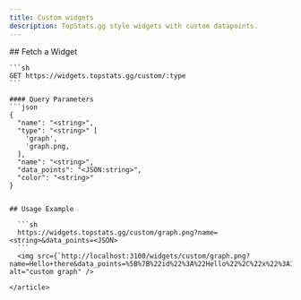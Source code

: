 ```yaml
---
title: Custom widgets
description: TopStats.gg style widgets with custom datapoints.
---
```



<article>
    ## Fetch a Widget

    ```sh
    GET https://widgets.topstats.gg/custom/:type
    ```

    #### Query Parameters
    ```json
    {
      "name": "<string>",
      "type": "<string>" [
        'graph',
        'graph.png,
      ],
      "name": "<string>",
      "data_points": "<JSON:string>",
      "color": "<string>"
    }
  ```

  ## Usage Example

    ```sh
    https://widgets.topstats.gg/custom/graph.png?name=<string>&data_points=<JSON>
    ```
    <img src={`http://localhost:3100/widgets/custom/graph.png?name=Hello+there&data_points=%5B%7B%22id%22%3A%22Hello%22%2C%22x%22%3A1712088373%2C%22y%22%3A492%7D%2C%7B%22id%22%3A%22Hello%22%2C%22x%22%3A1712171758%2C%22y%22%3A395%7D%2C%7B%22id%22%3A%22Hello%22%2C%22x%22%3A1712232779%2C%22y%22%3A174%7D%2C%7B%22id%22%3A%22Hello%22%2C%22x%22%3A1712309666%2C%22y%22%3A31%7D%2C%7B%22id%22%3A%22Hello%22%2C%22x%22%3A1712341388%2C%22y%22%3A214%7D%2C%7B%22id%22%3A%22Hello%22%2C%22x%22%3A1712396090%2C%22y%22%3A435%7D%2C%7B%22id%22%3A%22Hello%22%2C%22x%22%3A1712424424%2C%22y%22%3A280%7D%2C%7B%22id%22%3A%22Hello%22%2C%22x%22%3A1712445981%2C%22y%22%3A243%7D%2C%7B%22id%22%3A%22Hello%22%2C%22x%22%3A1712489001%2C%22y%22%3A56%7D%2C%7B%22id%22%3A%22Hello%22%2C%22x%22%3A1712509396%2C%22y%22%3A273%7D%5D`} alt="custom graph" />

</article>